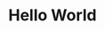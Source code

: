 ---
title: "Hello World"
description: "Cool new file description will go here."
icon: "newspaper"
sidebarTitle: "Hellow"
---